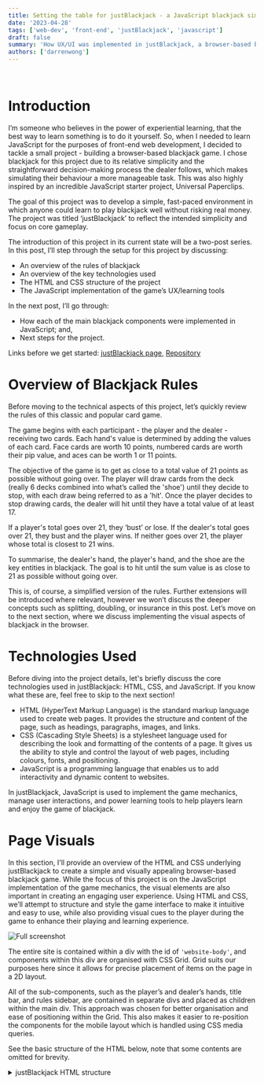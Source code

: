 ```yaml
---
title: Setting the table for justBlackjack - a JavaScript blackjack simulator
date: '2023-04-28'
tags: ['web-dev', 'front-end', 'justBlackjack', 'javascript']
draft: false
summary: 'How UX/UI was implemented in justBlackjack, a browser-based blackjack simulator'
authors: ['darrenwong']
---
```


<TOCInline toc={props.toc} indentDepth={2} asDisclosure />
<br/>

# Introduction
I’m someone who believes in the power of experiential learning, that the best way to learn something is to do it yourself. So, when I needed to learn JavaScript for the purposes of front-end web development, I decided to tackle a small project - building a browser-based blackjack game. I chose blackjack for this project due to its relative simplicity and the straightforward decision-making process the dealer follows, which makes simulating their behaviour a more manageable task. This was also highly inspired by an incredible JavaScript starter project, Universal Paperclips. 

The goal of this project was to develop a simple, fast-paced environment in which anyone could learn to play blackjack well without risking real money. The project was titled ‘justBlackjack’ to reflect the intended simplicity and focus on core gameplay.

The introduction of this project in its current state will be a two-post series. In this post, I’ll step through the setup for this project by discussing:

- An overview of the rules of blackjack 
- An overview of the key technologies used
- The HTML and CSS structure of the project
- The JavaScript implementation of the game’s UX/learning tools

In the next post, I’ll go through:

- How each of the main blackjack components were implemented in JavaScript; and,
- Next steps for the project.

Links before we get started: [justBlackjack page](https://wongd-hub.github.io/justBlackjack/), [Repository](https://github.com/wongd-hub/justBlackjack)

# Overview of Blackjack Rules
Before moving to the technical aspects of this project, let’s quickly review the rules of this classic and popular card game.

The game begins with each participant - the player and the dealer - receiving two cards. Each hand's value is determined by adding the values of each card. Face cards are worth 10 points, numbered cards are worth their pip value, and aces can be worth 1 or 11 points.

The objective of the game is to get as close to a total value of 21 points as possible without going over. The player will draw cards from the deck (really 6 decks combined into what’s called the 'shoe') until they decide to stop, with each draw being referred to as a 'hit'. Once the player decides to stop drawing cards, the dealer will hit until they have a total value of at least 17.

If a player's total goes over 21, they ‘bust’ or lose. If the dealer's total goes over 21, they bust and the player wins. If neither goes over 21, the player whose total is closest to 21 wins.

To summarise, the dealer's hand, the player's hand, and the shoe are the key entities in blackjack. The goal is to hit until the sum value is as close to 21 as possible without going over.

This is, of course, a simplified version of the rules. Further extensions will be introduced  where relevant, however we won’t discuss the deeper concepts such as splitting, doubling, or insurance in this post. Let’s move on to the next section, where we discuss implementing the visual aspects of blackjack in the browser.

# Technologies Used
Before diving into the project details, let's briefly discuss the core technologies used in justBlackjack: HTML, CSS, and JavaScript. If you know what these are, feel free to skip to the next section!

- HTML (HyperText Markup Language) is the standard markup language used to create web pages. It provides the structure and content of the page, such as headings, paragraphs, images, and links. 
- CSS (Cascading Style Sheets) is a stylesheet language used for describing the look and formatting of the contents of a page. It gives us the ability to style and control the layout of web pages, including colours, fonts, and positioning. 
- JavaScript is a programming language that enables us to add interactivity and dynamic content to websites. 

In justBlackjack, JavaScript is used to implement the game mechanics, manage user interactions, and power learning tools to help players learn and enjoy the game of blackjack.

# Page Visuals
In this section, I'll provide an overview of the HTML and CSS underlying justBlackjack to create a simple and visually appealing browser-based blackjack game. While the focus of this project is on the JavaScript implementation of the game mechanics, the visual elements are also important in creating an engaging user experience. Using HTML and CSS, we’ll attempt to structure and style the game interface to make it intuitive and easy to use, while also providing visual cues to the player during the game to enhance their playing and learning experience.

![Full screenshot](/static/images/justblackjack/full-screenshot.png)

The entire site is contained within a div with the id of `'website-body'`, and components within this div are organised with CSS Grid. Grid suits our purposes here since it allows for precise placement of items on the page in a 2D layout.

All of the sub-components, such as the player’s and dealer’s hands, title bar, and rules sidebar, are contained in separate divs and placed as children within the main div. This approach was chosen for better organisation and ease of positioning within the Grid. This also makes it easier to re-position the components for the mobile layout which is handled using CSS media queries. 

See the basic structure of the HTML below, note that some contents are omitted for brevity.

<details>
  <summary>justBlackjack HTML structure</summary>
  
  ```html:index.html {5, 10, 14, 18, 26, 30, 34}
    <body>

        <div class="website-body">
            <div class="title-bar">
                <!-- Title bar contents -->
            </div>
            <div class="side-bar">
                <h2 class="rules">rule_set</h2>
                <ul id="rule-set">
                    <!-- Responsive list of blackjack rules -->
                </ul>
            </div>
            <div class="quick-settings-box">
                <!-- Info in bottom left -->
            </div>
            <div class="player-cards" id="player-cards"></div>
            <div class="player-options">
                <!-- Player option buttons -->
                <p id="hit-button">hit</p>
                <p id="stand-button">stand</p>
                ...
            </div>
            <div class="dealer-cards" id="dealer-cards"></div>
            <div class="console" id="console">
                <div class="console-container" id="console-container">
                    <!-- Console in bottom right -->
                </div>
            </div>
            <div class="shoe">
                <!-- Shoe graphic and score counter -->
            </div>
        </div>

        <!-- Calling scripts -->
        <script src="./cardList.js"></script>
        <script src="./main.js"></script>

    </body>
    ```
</details>

The choice of colour scheme was inspired by the Tomorrow Night 80's theme I was introduced to through the R Studio IDE. To ensure the proper rendering of ASCII art, a monospace font was used throughout the project.

![Colour palette](/static/images/justblackjack/colour-palette.png)

## Cards

```
  _____    _____    _____    _____    _____    _____    _____
 |2    |  |4    |  |6    |  |A .  |  |Q  ww|  |K  WW|  |\ ~ /|
 |  v  |  | ^ ^ |  | o o |  | /.\ |  | o {(|  |   {)|  |}}:{{|
 |     |  |     |  | o o |  |(_._)|  |o o%%|  |(v)%%|  |}}:{{|
 |  v  |  | ^ ^ |  | o o |  |  |  |  | |%%%|  | v%%%|  |}}:{{|
 |____2|  |____4|  |____6|  |____A|  |_%%%Q|  |_%%%K|  |/_~_\|

```

The cards on the website are represented using ASCII art sourced from [asciiart.eu](https://www.asciiart.eu/miscellaneous/playing-cards). To make the pip numbers more visible, each pip number is nested within a span with the class `'col-emphasis'` and styled using CSS. Additionally, to indicate that the cards are dynamic, the pip numbers fade on mouseover. This effect is achieved using a `:hover` CSS selector, which reduces the opacity of the pip numbers when the cursor hovers over them. Overall, this simple design provides players with a clean and visually appealing representation of the cards in the game.

```js:cardList.js
const cardList = [
    // [...]
    {
        cardName: 'Aspades',
        cardEntity: ` _____ <br>|<span>A</span> .  |<br>| /.\\ |<br>|(_._)|<br>|  |  |<br>|____<span>A</span>|`
    },
    {
        cardName: '2spades',
        cardEntity:` _____ <br>|<span>2</span>    |<br>|  ^  |<br>|     |<br>|  ^  |<br>|____<span>2</span>|`
    },
    // [...]
]
```

The card entities as well as their string representations are stored in an array of objects (`cardList`). To assist with drawing these to the screen, I’ve written two convenience functions:

- `prepCardStringForHTML()`: When passed a card item from `cardList`, this function takes the corresponding ASCII art string and reformats the HTML to print correctly on the site. It also adds class `‘col-emphasis’` to the spans that contain the pip values so that we can change their text colour.

<details>
  <summary>Code block</summary>

    ```js:cardList.js
    function prepCardStringForHTML(
        cardElement, 
        // [...]
    ) {
        // [...]

            // Replace any spaces with the non-breaking space HTML entity
            var tmp = cardElement.replace(/\s/g, '&nbsp;');

            // Add class 'col-emphasis' to the first instance of a <span> in each card's string 
            var t = 0;
            var tmp_1 = tmp.replace(/<span>/g, match => ++t === 1 ? '<span class="col-emphasis">' : match)
                    // Add further 'bottom-pip' class to the second <span> for now deprecated additional styling
                    .replace(/<span>/g, '<span class="col-emphasis bottom-pip">');
        
            return tmp_1;

        // [...]
    }
    ```
</details>

- `drawCardStack()`: We need to be able to draw stacks of cards for when a player’s hand goes over two cards. Ideally we’d be able to quickly see the pip value of every card in the stack as well. This function takes multiple card elements and plots them in a diagonal stack, with all cards under the top one showing the first three characters of their card.

![Screenshot of card stack](/static/images/justblackjack/card-screenshot.png)

<details>
  <summary>Code block</summary>

    ```js:cardList.js
    function drawCardStack(hand, orient = 'row', removeLastNCards = 0) {
        
        // This is used to leave out the newest card in the hand,
        // this card will be shown separately
        var handTmp = hand.slice(0, hand.length - removeLastNCards);

        // If there's only one card to stack, no action required
        if (handTmp.length === 1) {return null}

        // This function returns the visible characters of the ASCII art
        // for cards that are under the top card in the stack
        function pullFirstThreeChars(hand, index, orient = 'row') { 
            return cardList
                // Query cardList for ASCII string and split by newline 
                // into list of strings 
                .filter(obj => {return obj.cardName === hand[index].value + hand[index].suit})[0]
                .cardEntity
                .split('<br>')
                // For each line of ASCII art, pull the right number 
                // of characters
                .map(function(el, i) { 
                    if (i === 0 && orient === 'diag') {
                        // If a diagonal stack, the full first line of 
                        // the card is visible
                        return el
                    } else if (i === 1) {
                        // The second line of the card includes a span 
                        // element, so to capture the first 3 letters of 
                        // the second line, we need to account for the
                        // extra characters this tag adds. e.g. for an 
                        // ace of spades, this is what is captured: 
                        //   '|<span>A</span> '
                        return el.slice(0, 16)
                    } else {
                        // Otherwise, return the first 3 characters of 
                        // the line as normal
                        return el.slice(0, 3)
                    }
                });
        }

        if (orient === 'row) {

            // [...]

        } else if (orient === 'diag') {

            // Get the visible characters of the card at the bottom of
            // the stack. The remaining card characters will be appended
            // to this
            var leftSides = pullFirstThreeChars(handTmp, 0, 'diag');

            // For each card between the first and the last in the stack...
            for (let j = 1; j <= handTmp.length - 2; j++) {
                // ... get visible characters
                var toAdd = pullFirstThreeChars(handTmp, j, 'diag');
                
                // ... then add the contents of each card to the lines 
                // currently in leftSides, starting further down by one
                // line for each new card in the hand creating a diagonal 
                // cascading effect. 
                var len = leftSides.length;
                for (let k = 0; k <= len; k++) { 
                    if (k >= j && k <= len - 1) {
                        leftSides[k] = leftSides[k] + toAdd[k - j];
                    } else if (k === len) {
                        leftSides[k] = '   '.repeat(j) + toAdd[k - j];
                    }    
                }
            }

            // Add the full contents of the final card on top 
            var finalCard = cardList
                .filter(obj => {return obj.cardName === handTmp[handTmp.length - 1].value + handTmp[handTmp.length - 1].suit})[0]
                .cardEntity
                .split('<br>');

            var len = leftSides.length;
            for (let j = 0; j <= len; j++) { 
                if (j >= handTmp.length - 1 && j <= len - 1) {
                    leftSides[j] = leftSides[j] + finalCard[j - handTmp.length + 1];
                } else if (j === len) {
                    leftSides[j] = '   '.repeat(handTmp.length - 1) + finalCard[j - handTmp.length + 1];
                }    
            }

            // This output is then run through prepCardStringForHTML()
            // to ensure that pips are properly styled with the 
            // appropriate colour.
            return leftSides.join('<br>');

        }

    }
    ```
</details>
<br />

# Learning and game tools
justBlackjack includes a set of learning and game tools to enhance the player's experience and understanding of the game. In this section, we will explore the various features, including the responsive rule set, card and score counters, and console log. These tools provide players with real-time feedback and helpful information as they play, with the aim of providing a non-intrusive and gentle learning aid for beginners to the game.

## Responsive rule set
To enhance the learning experience for newcomers to blackjack, a list of rules is provided in the top left of the screen. This list aims to be as simple and brief as possible to not overwhelm any new players. To this end, by default there are only two rules displayed when the player first starts their session, the win condition and the rules the dealer must adhere to:

- Get a higher total than the dealer, but don’t go over 21
- Dealer must hit until 17 

From here, it is up to the player to press either ‘hit’ or ‘stand’ to learn what they do and to start their play. In an attempt to drip-feed rules to players, new rules are only added when the relevant scenario presents itself to the player. For example, when the first face card comes into play, a rule is appended to the rule list stating that ‘face cards are worth 10’. 

The addition of new rules to the rule set is facilitated using:

- An object (`ruleSet`) which stores boolean flags for each of the rules that are available, and tracks which ones have been switched on to ensure that no duplicate rules are added.
- The `introduceRule()` helper function which:
    - Checks if the rule is `false` in `ruleSet`
    - If so (i.e. the rule hasn’t already been introduced), then a new list item is created and added to the contents of the `rule-set` unordered list. A separately defined helper function gently fades the rule into visibility.

<details>
    <summary>Rule-set code</summary>

    ```js:main.js
    // Initiate rule switches
    var ruleSet = {
        'face-rule': false, 
        'ace-rule': false, 
        'split-rule': false, 
        'double-rule': false, 
        'insurance-rule': false, 
        'split-max-rule': false
    }

    // [...]

    function introduceRule(rule, styleClass) {
        if (!ruleSet[styleClass]) {
            document.getElementById('rule-set').innerHTML += `<li id="${styleClass}" class="${styleClass}">${rule}</li>`;
            document.getElementById(styleClass).style.visibility = 'visible';
            fadeIn(document.getElementById(styleClass)); // Another convenience function defined in main.js
            ruleSet[styleClass] = true;

            // Also add to mobile list
            document.getElementById('rule-2').innerHTML += `<li id="${styleClass + '2'}" class="${styleClass}">${rule}</li>`;
            document.getElementById(styleClass + '2').style.visibility = 'visible';
        }

        // If multiple rules are introduced at once, the interval will mess up;
        //  bandaid fix is to catch any rules that have no opacity and assign the correct opacity
        document.querySelectorAll('li[class*=\'-rule\']').forEach(function(x) {if (x.style.opacity === '') { x.style.opacity = 1 }});

    }

    // [...]

    // Usage
    introduceRule('face cards are worth <span class="col-emphasis">10</span>', 'face-rule')
    ```
</details>

## Score counter
To show the player how they’re doing overall in this session, a cumulative score counter is shown in the top right of the screen. The score count at any given time is held in a global variable, `scoreCount`, which is initialised at 0 at the start of the session. The `updateScore()` function is called every time we want to update the score:

- If the outcome is that the player wins, `scoreCount` is incremented up by one
- If the outcome is a loss, `scoreCount` is reduced by one
- If the outcome is a draw, `scoreCount` remains unchanged
- This function handles the outcomes of insurance wins/losses and double wins/losses, but for the sake of brevity we won’t go through those here

This function will then show a small pop-up indicating how much the score has changed by next to the score counter, and will update the score counter itself.

<details>
    <summary>Score counter code</summary>

    ```js:main.js
    // Initialise score counter
    var scoreCount = 0;

    // [...]

    function updateScore(outcome) {

        console.log(`Score before update: ${scoreCount}`);

        if (outcome === 'win' || outcome === 'w') {

            // Increment the score upwards
            scoreCount++

            // [...]

            // Add a span indicating the direction and magnitude of the score change
            // to the end of the score counter
            document.getElementById('score-counter').innerHTML += ` <span id="delta" class="col-gree"'>+1</span>`;

            // [...]

        } // else if ...

        // [...] 

        // Fade in the delta pop-up
        fadeIn(document.getElementById('delta'), timeToFade = 20, removeElement = true);

        // Update the actual score counter
        document.getElementById('score-ticker-value').innerHTML = scoreCount;
        document.getElementById('score-ticker-value-2').innerHTML = scoreCount;
        console.log(`Score after update: ${scoreCount}`);
    }

    // Usage
    updateScore('win');

    ```
</details>

In a similar manner, a count of the number of cards left in the shoe and until the cut card (more on this later) is shown in the top right of the site.

## Console log
As a supplemental tool that shows what’s going on under the hood, a log is shown in the bottom right of the screen. The container div has CSS property `overflow: scroll` to ensure that it’s scrollable, and the blinking cursor animation is handled using CSS keyframes.

<details>
    <summary>Console log blinker CSS</summary>

    ```css:style.css
    .blinker {
        -webkit-animation: 1s blink step-end infinite;
        -moz-animation: 1s blink step-end infinite;
        -ms-animation: 1s blink step-end infinite;
        -o-animation: 1s blink step-end infinite;
        animation: 1s blink step-end infinite;
    }

    @keyframes blink {
        from, to {
            color: transparent;
        }
        50% {
            color: #cccccc;
        }
    }
    ```
</details>

Every time an action is taken in the game, the log will have a `<p>` tag appended to it with a log message. This is facilitated with the `updateConsole()` helper function:

<details>
    <summary>Code block</summary>

    ```js:main.js
    function updateConsole(update = 'No console update provided') {
        
        // Get the blinker element, so we can place our message before it
        var parentElement = document.getElementById('blinker').parentNode;

        // Create a new <p> tag and fill with message contents
        var newMessage = document.createElement('p');
        newMessage.innerHTML = `> ${update}<br>`;

        // Insert <p> tag just before the blinker element
        parentElement.insertBefore(newMessage, document.getElementById('blinker'))
    }
    ```
</details>
<br/>

# Conclusion
In this post, we've introduced justBlackjack, a web-based implementation of the classic casino card game. We've covered the basic rules of blackjack, as well as the layout and styling of the website, which aims for a non-intrusive, friendly, and simple design. We've also looked at some of the tools available to help players learn the game, including the responsive list of rules, the score counter, and the console log. 

In the next post, we'll delve deeper into the code that drives the game, exploring how the player and dealer hands are dealt, how the game is scored, how the dealer behaves, and how the game progresses from round to round. Stay tuned!

In the meantime, feel free to try out [justBlackjack](https://wongd-hub.github.io/justBlackjack/), share your feedback, or even contribute to the project, as we continue to improve and refine this project that aims to benefit blackjack beginners and JavaScript learners alike.
